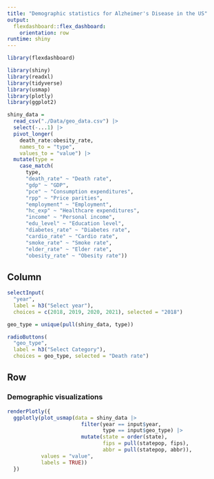 ```yaml
---
title: "Demographic statistics for Alzheimer's Disease in the US"
output: 
  flexdashboard::flex_dashboard:
    orientation: row
runtime: shiny
---
```


```r
library(flexdashboard)

library(shiny)
library(readxl)
library(tidyverse)
library(usmap)
library(plotly)
library(ggplot2)
```

```r
shiny_data =
  read_csv("./Data/geo_data.csv") |>
  select(-...1) |>
  pivot_longer(
    death_rate:obesity_rate,
    names_to = "type",
    values_to = "value") |>
  mutate(type =
    case_match(
      type,
      "death_rate" ~ "Death rate",
      "gdp" ~ "GDP",
      "pce" ~ "Consumption expenditures",
      "rpp" ~ "Price parities",
      "employment" ~ "Employment",
      "hc_exp" ~ "Healthcare expenditures",
      "income" ~ "Personal income",
      "edu_level" ~ "Education level",
      "diabetes_rate" ~ "Diabetes rate",
      "cardio_rate" ~ "Cardio rate",
      "smoke_rate" ~ "Smoke rate",
      "elder_rate" ~ "Elder rate",
      "obesity_rate" ~ "Obesity rate"))
```

Column {.sidebar}
-----------------------------------------------------------------------
```r
selectInput(
  "year", 
  label = h3("Select year"),
  choices = c(2018, 2019, 2020, 2021), selected = "2018")

geo_type = unique(pull(shiny_data, type))

radioButtons(
  "geo_type", 
  label = h3("Select Category"),
  choices = geo_type, selected = "Death rate")


```

Row
-----------------------------------------------------------------------
### Demographic visualizations
```r
renderPlotly({
  ggplotly(plot_usmap(data = shiny_data |>
                        filter(year == input$year,
                               type == input$geo_type) |>
                        mutate(state = order(state),
                               fips = pull(statepop, fips),
                               abbr = pull(statepop, abbr)),
           values = "value",
           labels = TRUE))
  })
```